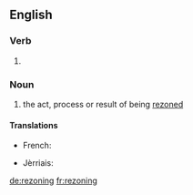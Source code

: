 ==English==

===Verb===
{{head|en}}

# {{present participle of|rezone}}

===Noun===
{{en-noun}}

# the act, process or result of being [[rezone]]d

====Translations====
{{trans-top|the act, process or result of being rezoned}}
* French: {{t+|fr|redécoupage|m}}
{{trans-mid}}
* Jèrriais: {{tø|roa-jer|r'zôn'nie|f}}
{{trans-bottom}}

[[de:rezoning]]
[[fr:rezoning]]